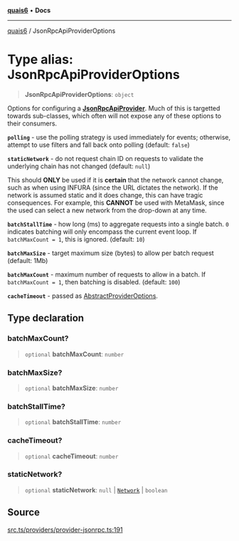 [**quais6**](../README.md) • **Docs**

***

[quais6](../globals.md) / JsonRpcApiProviderOptions

# Type alias: JsonRpcApiProviderOptions

> **JsonRpcApiProviderOptions**: `object`

Options for configuring a [**JsonRpcApiProvider**](../classes/JsonRpcApiProvider.md). 
 Much of this is targetted towards sub-classes, which often will 
 not expose any of these options to their consumers.

 **`polling`** - use the polling strategy is used immediately
 for events; otherwise, attempt to use filters and fall back onto
 polling (default: `false`)

 **`staticNetwork`** - do not request chain ID on requests to
 validate the underlying chain has not changed (default: `null`)

 This should **ONLY** be used if it is **certain** that the network
 cannot change, such as when using INFURA (since the URL dictates the
 network). If the network is assumed static and it does change, this
 can have tragic consequences. For example, this **CANNOT** be used
 with MetaMask, since the used can select a new network from the
 drop-down at any time.

 **`batchStallTime`** - how long (ms) to aggregate requests into a
 single batch. `0` indicates batching will only encompass the current
 event loop. If `batchMaxCount = 1`, this is ignored. (default: `10`)

 **`batchMaxSize`** - target maximum size (bytes) to allow per batch
 request (default: 1Mb)

 **`batchMaxCount`** - maximum number of requests to allow in a batch.
 If `batchMaxCount = 1`, then batching is disabled. (default: `100`)

 **`cacheTimeout`** - passed as [AbstractProviderOptions](../types-aliases/AbstractProviderOptions).

## Type declaration

### batchMaxCount?

> `optional` **batchMaxCount**: `number`

### batchMaxSize?

> `optional` **batchMaxSize**: `number`

### batchStallTime?

> `optional` **batchStallTime**: `number`

### cacheTimeout?

> `optional` **cacheTimeout**: `number`

### staticNetwork?

> `optional` **staticNetwork**: `null` \| [`Network`](../classes/Network.md) \| `boolean`

## Source

[src.ts/providers/provider-jsonrpc.ts:191](https://github.com/dominant-strategies/quais-6.js/blob/aca1855329c3946c627ab7f16ac5304cea7d20c5/src.ts/providers/provider-jsonrpc.ts#L191)
